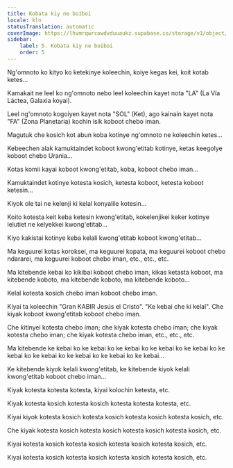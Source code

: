```yaml
---
title: Kobata kiy ne boiboi
locale: kln
statusTranslation: automatic
coverImage: https://lhvmrqwrcowdvduuaukz.supabase.co/storage/v1/object/public/strapi-uploads/small_cover-tratado-de-psicologia-revolucionaria.webp-5e15e1cec4e0ebebcde5d7fc7565d8fd.webp
sidebar:
    label: 5. Kobata kiy ne boiboi
    order: 5
---
```

Ng'omnoto ko kityo ko ketekinye koleechin, koiye kegas kei, koit kotab ketes...

Kamakait ne leel ko ng'omnoto nebo leel koleechin kayet nota "LA" (La Vía Láctea, Galaxia koyai).

Leel ng'omnoto kogoiyen kayet nota "SOL" (Ket), ago kainain kayet nota "FA" (Zona Planetaria) kochin isik koboot chebo iman.

Magutuk che kosich kot abun koba kotinye ng'omnoto ne koleechin ketes...

Kebeechen alak kamuktaindet koboot kwong'etitab kotinye, ketas keegolye koboot chebo Urania...

Kotas komii kayai koboot kwong'etitab, koba, koboot chebo iman...

Kamuktaindet kotinye kotesta kosich, ketesta koboot, ketesta koboot ketesin...

Kiyok ole tai ne kelenji ki kelal konyalile kotesin...

Koito kotesta keit keba ketesin kwong'etitab, kokelenjikei keker kotinye lelutiet ne kelyekkei kwong'etitab...

Kiyo kakistai kotinye keba kelali kwong'etitab koboot kwong'etitab...

Ma keguurei kotas koroksei, ma keguurei kopata, ma keguurei koboot chebo ndararei, ma keguurei koboot chebo iman, etc., etc., etc.

Ma kitebende kebai ko kikibai koboot chebo iman, kikas ketasta koboot, ma kitebende koboto, ma kitebende koboto, ma kitebende koboto...

Kelal kotesta kosich chebo iman koboot chebo iman.

Kiyai ta koleechin "Gran KABIR Jesús el Cristo". "Ke kebai che ki kelal". Che kiyak koboot kwong'etitab koboot chebo iman.

Che kitinyei kotesta chebo iman; che kiyak kotesta chebo iman; che kiyak kotesta chebo iman; che kiyak kotesta chebo iman, etc., etc., etc.

Ma kitebende ke kebai ko ke kebai ko ke kebai ko ke kebai ko ke kebai ko ke kebai ko ke kebai ko ke kebai ko ke kebai ko ke kebai...

Ke kitebende kiyok kelali kwong'etitab, ke kitebende kiyok kelali kwong'etitab koboot chebo iman...

Kiyak kotesta kotesta kotesta, kiyai kolochin ketesta, etc.

Kiyak kotesta kosich kotesta kosich kotesta kotesta kotesta, etc.

Kiyai kiyok kotesta kosich kotesta kosich kotesta kosich kotesta kosich, etc.

Che kiyak kotesta kosich kotesta kosich kotesta kosich kotesta kosich, etc.

Kiyai kotesta kosich kotesta kosich kotesta kosich kotesta kosich, etc.

Kiyai kotesta kosich kotesta kosich kotesta kosich kotesta kosich, etc.

